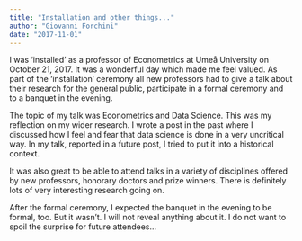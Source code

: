 ```yaml
---
title: "Installation and other things..."
author: "Giovanni Forchini"
date: "2017-11-01"
---
```


I was 'installed' as a professor of Econometrics at Umeå University on October 21, 2017. It was a wonderful day which made me feel valued. As part of the 'installation' ceremony all new professors had to give a talk about their research for the general public, participate in a formal ceremony and to a banquet in the evening.

The topic of my talk was Econometrics and Data Science. This was my reflection on my wider research. I wrote a post in the past where I discussed how I feel and fear that data science is done in a very uncritical way. In my talk, reported in a future post, I tried to put it into a historical context.

It was also great to be able to attend talks in a variety of disciplines offered by new professors, honorary doctors and prize winners. There is definitely lots of very interesting research going on.

After the formal ceremony, I expected the banquet in the evening to be formal, too. But it wasn't. I will not reveal anything about it. I do not want to spoil the surprise for future attendees...
